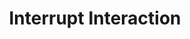 ---
title: Interrupt Interaction
openapi-schema: interrupt
description: |
    This is an event developers may broadcast to Tavus.

    By broadcasting this event, you are able to externally send interruptions for the replica to stop talking. This is commonly used in combination with <a href="/sections/event-schemas/conversation-echo" target="_blank" rel="noopener noreferrer">Text Echo Interactions</a>.
---